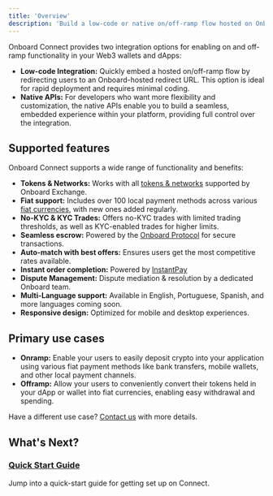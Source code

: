 ```yaml
---
title: 'Overview'
description: 'Build a low-code or native on/off-ramp flow hosted on Onboard'
---
```


Onboard Connect provides two integration options for enabling on and off-ramp functionality in your Web3 wallets and dApps:

- **Low-code Integration:** Quickly embed a hosted on/off-ramp flow by redirecting users to an Onboard-hosted redirect URL. This option is ideal for rapid deployment and requires minimal coding.
- **Native APIs:** For developers who want more flexibility and customization, the native APIs enable you to build a seamless, embedded experience within your platform, providing full control over the integration.

## Supported features

Onboard Connect supports a wide range of functionality and benefits:

- **Tokens & Networks:** Works with all [tokens & networks](/onboard-exchange/supported-networks-tokens) supported by Onboard Exchange.
- **Fiat support:** Includes over 100 local payment methods across various [fiat currencies](/onboard-exchange/supported-currencies-payment-channels), with new ones added regularly.
- **No-KYC & KYC Trades:** Offers no-KYC trades with limited trading thresholds, as well as KYC-enabled trades for higher limits.
- **Seamless escrow:** Powered by the [Onboard Protocol](/protocol-concepts/scea-overview) for secure transactions.
- **Auto-match with best offers:** Ensures users get the most competitive rates available.
- **Instant order completion:** Powered by [InstantPay](https://onboard.crisp.help/en/article/what-is-instantpay-1kflfsc/)
- **Dispute Management:** Dispute mediation & resolution by a dedicated Onboard team.
- **Multi-Language support:** Available in English, Portuguese, Spanish, and more languages coming soon.
- **Responsive design:** Optimized for mobile and desktop experiences.

## Primary use cases

- **Onramp:** Enable your users to easily deposit crypto into your application using various fiat payment methods like bank transfers, mobile wallets, and other local payment channels.
- **Offramp:** Allow your users to conveniently convert their tokens held in your dApp or wallet into fiat currencies, enabling easy withdrawal and spending.

Have a different use case? [Contact us](mailto:bd@nestcoin.com) with more details.

## What's Next?

### [Quick Start Guide](/onboard-exchange/connect/quick-start-guide)

Jump into a quick-start guide for getting set up on Connect.